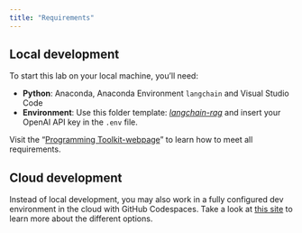 ```yaml
---
title: "Requirements"
---
```



## Local development

To start this lab on your local machine, you'll need:

- **Python**: Anaconda, Anaconda Environment `langchain` and Visual Studio Code
- **Environment**: Use this folder template: [*langchain-rag*](/langchain-rag.zip) and insert your OpenAI API key in the `.env` file.  

:::{.callout-important}
Visit the "[Programming Toolkit-webpage](https://kirenz.github.io/lab-toolkit/)" to learn how to meet all requirements.
:::


## Cloud development

Instead of local development, you may also work in a fully configured dev environment in the cloud with GitHub Codespaces. Take a look at [this site](/slide.qmd) to learn more about the different options.